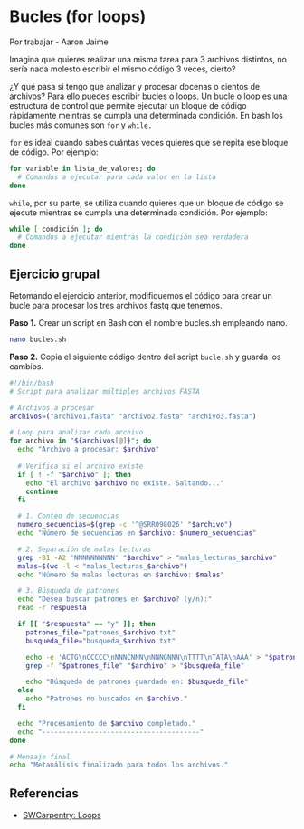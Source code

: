 # Bucles (for loops)

Por trabajar - Aaron Jaime

Imagina que quieres realizar una misma tarea para 3 archivos distintos, no sería nada molesto escribir el mismo código 3 veces, cierto?

¿Y qué pasa si tengo que analizar y procesar docenas o cientos de archivos? Para ello puedes escribir bucles o loops. Un bucle o loop es una estructura de control que permite ejecutar un bloque de código rápidamente meintras se cumpla una determinada condición. En bash los bucles más comunes son `for` y `while.`

`for` es ideal cuando sabes cuántas veces quieres que se repita ese bloque de código. Por ejemplo:\

``` .bash
for variable in lista_de_valores; do
  # Comandos a ejecutar para cada valor en la lista
done
```

`while`, por su parte, se utiliza cuando quieres que un bloque de código se ejecute mientras se cumpla una determinada condición. Por ejemplo:\

``` .bash
while [ condición ]; do
  # Comandos a ejecutar mientras la condición sea verdadera
done
```

## **Ejercicio grupal**

Retomando el ejercicio anterior, modifiquemos el código para crear un bucle para procesar los tres archivos fastq que tenemos.

**Paso 1.** Crear un script en Bash con el nombre bucles.sh empleando nano.

``` .bash
nano bucles.sh
```

**Paso 2.** Copia el siguiente código dentro del script `bucle.sh` y guarda los cambios.

``` .bash
#!/bin/bash
# Script para analizar múltiples archivos FASTA

# Archivos a procesar
archivos=("archivo1.fasta" "archivo2.fasta" "archivo3.fasta")

# Loop para analizar cada archivo
for archivo in "${archivos[@]}"; do
  echo "Archivo a procesar: $archivo"
  
  # Verifica si el archivo existe
  if [ ! -f "$archivo" ]; then
    echo "El archivo $archivo no existe. Saltando..."
    continue
  fi

  # 1. Conteo de secuencias
  numero_secuencias=$(grep -c '^@SRR098026' "$archivo")
  echo "Número de secuencias en $archivo: $numero_secuencias"

  # 2. Separación de malas lecturas
  grep -B1 -A2 'NNNNNNNNNN' "$archivo" > "malas_lecturas_$archivo"
  malas=$(wc -l < "malas_lecturas_$archivo")
  echo "Número de malas lecturas en $archivo: $malas"

  # 3. Búsqueda de patrones
  echo "Desea buscar patrones en $archivo? (y/n):"
  read -r respuesta

  if [[ "$respuesta" == "y" ]]; then
    patrones_file="patrones_$archivo.txt"
    busqueda_file="busqueda_$archivo.txt"

    echo -e 'ACTG\nCCCCC\nNNNCNNN\nNNNGNNN\nTTTT\nTATA\nAAA' > "$patrones_file"
    grep -f "$patrones_file" "$archivo" > "$busqueda_file"

    echo "Búsqueda de patrones guardada en: $busqueda_file"
  else
    echo "Patrones no buscados en $archivo."
  fi

  echo "Procesamiento de $archivo completado."
  echo "---------------------------------------"
done

# Mensaje final
echo "Metanálisis finalizado para todos los archivos."
```

## Referencias

-   [SWCarpentry: Loops](https://swcarpentry.github.io/shell-novice/05-loop.html)
